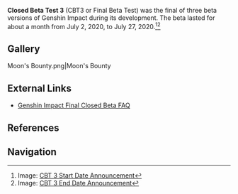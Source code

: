 {{Stub}}
{{Version
|title   = Closed Beta Test 3
|version = 0.9.9
|date    = 2020-07-02
|prev    = 0.7.1
|next    = 1.0
}}

'''Closed Beta Test 3''' (CBT3 or Final Beta Test) was the final of three beta versions of Genshin Impact during its development. The beta lasted for about a month from July 2, 2020, to July 27, 2020.<ref>Image: [[:File:Genshin Impact CBT 3 Start Date Official Discord.png|CBT 3 Start Date Announcement]]</ref><ref>Image: [[:File:Genshin Impact CBT 3 End Date Official Discord.png|CBT 3 End Date Announcement]]</ref>

==Gallery==
<gallery hideaddbutton="true" captionalign="center">
Moon's Bounty.png|Moon's Bounty
</gallery>

==External Links==
*[https://genshin.hoyoverse.com/en/news/detail/3334 Genshin Impact Final Closed Beta FAQ]

==References==
{{Reflist}}

==Navigation==
{{Version Navbox}}